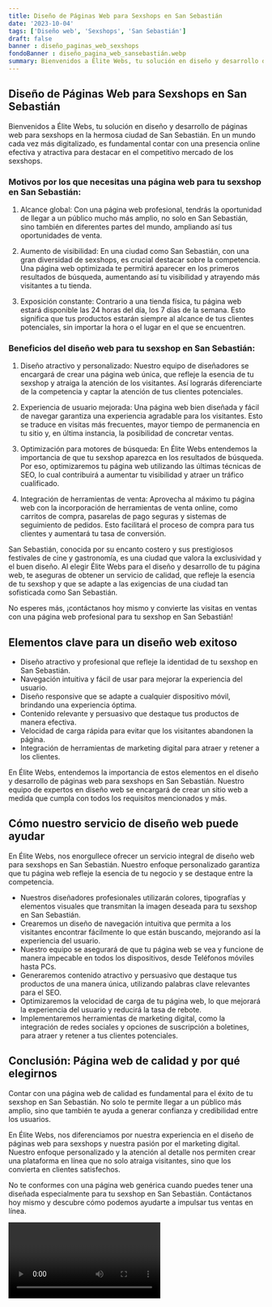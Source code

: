 ```yaml
---
title: Diseño de Páginas Web para Sexshops en San Sebastián
date: '2023-10-04'
tags: ['Diseño web', 'Sexshops', 'San Sebastián']
draft: false
banner : diseño_paginas_web_sexshops
fondoBanner : diseño_pagina_web_sansebastián.webp
summary: Bienvenidos a Élite Webs, tu solución en diseño y desarrollo de páginas web para sexshops en la hermosa ciudad de San Sebastián. En un mundo cada vez más digitalizado, es fundamental contar con una presencia online efectiva y atractiva para destacar en el competitivo mercado de los sexshops. 
---
```


## Diseño de Páginas Web para Sexshops en San Sebastián

Bienvenidos a Élite Webs, tu solución en diseño y desarrollo de páginas web para sexshops en la hermosa ciudad de San Sebastián. En un mundo cada vez más digitalizado, es fundamental contar con una presencia online efectiva y atractiva para destacar en el competitivo mercado de los sexshops. 

### Motivos por los que necesitas una página web para tu sexshop en San Sebastián:

1. Alcance global: Con una página web profesional, tendrás la oportunidad de llegar a un público mucho más amplio, no solo en San Sebastián, sino también en diferentes partes del mundo, ampliando así tus oportunidades de venta.

2. Aumento de visibilidad: En una ciudad como San Sebastián, con una gran diversidad de sexshops, es crucial destacar sobre la competencia. Una página web optimizada te permitirá aparecer en los primeros resultados de búsqueda, aumentando así tu visibilidad y atrayendo más visitantes a tu tienda.

3. Exposición constante: Contrario a una tienda física, tu página web estará disponible las 24 horas del día, los 7 días de la semana. Esto significa que tus productos estarán siempre al alcance de tus clientes potenciales, sin importar la hora o el lugar en el que se encuentren.

### Beneficios del diseño web para tu sexshop en San Sebastián:

1. Diseño atractivo y personalizado: Nuestro equipo de diseñadores se encargará de crear una página web única, que refleje la esencia de tu sexshop y atraiga la atención de los visitantes. Así lograrás diferenciarte de la competencia y captar la atención de tus clientes potenciales.

2. Experiencia de usuario mejorada: Una página web bien diseñada y fácil de navegar garantiza una experiencia agradable para los visitantes. Esto se traduce en visitas más frecuentes, mayor tiempo de permanencia en tu sitio y, en última instancia, la posibilidad de concretar ventas.

3. Optimización para motores de búsqueda: En Élite Webs entendemos la importancia de que tu sexshop aparezca en los resultados de búsqueda. Por eso, optimizaremos tu página web utilizando las últimas técnicas de SEO, lo cual contribuirá a aumentar tu visibilidad y atraer un tráfico cualificado.

4. Integración de herramientas de venta: Aprovecha al máximo tu página web con la incorporación de herramientas de venta online, como carritos de compra, pasarelas de pago seguras y sistemas de seguimiento de pedidos. Esto facilitará el proceso de compra para tus clientes y aumentará tu tasa de conversión.

San Sebastián, conocida por su encanto costero y sus prestigiosos festivales de cine y gastronomía, es una ciudad que valora la exclusividad y el buen diseño. Al elegir Élite Webs para el diseño y desarrollo de tu página web, te aseguras de obtener un servicio de calidad, que refleje la esencia de tu sexshop y que se adapte a las exigencias de una ciudad tan sofisticada como San Sebastián.

No esperes más, ¡contáctanos hoy mismo y convierte las visitas en ventas con una página web profesional para tu sexshop en San Sebastián!

<GifSeo />

<Cta />

## Elementos clave para un diseño web exitoso

- Diseño atractivo y profesional que refleje la identidad de tu sexshop en San Sebastián.
- Navegación intuitiva y fácil de usar para mejorar la experiencia del usuario.
- Diseño responsive que se adapte a cualquier dispositivo móvil, brindando una experiencia óptima.
- Contenido relevante y persuasivo que destaque tus productos de manera efectiva.
- Velocidad de carga rápida para evitar que los visitantes abandonen la página.
- Integración de herramientas de marketing digital para atraer y retener a los clientes.

En Élite Webs, entendemos la importancia de estos elementos en el diseño y desarrollo de páginas web para sexshops en San Sebastián. Nuestro equipo de expertos en diseño web se encargará de crear un sitio web a medida que cumpla con todos los requisitos mencionados y más.

## Cómo nuestro servicio de diseño web puede ayudar

En Élite Webs, nos enorgullece ofrecer un servicio integral de diseño web para sexshops en San Sebastián. Nuestro enfoque personalizado garantiza que tu página web refleje la esencia de tu negocio y se destaque entre la competencia.

- Nuestros diseñadores profesionales utilizarán colores, tipografías y elementos visuales que transmitan la imagen deseada para tu sexshop en San Sebastián.
- Crearemos un diseño de navegación intuitiva que permita a los visitantes encontrar fácilmente lo que están buscando, mejorando así la experiencia del usuario.
- Nuestro equipo se asegurará de que tu página web se vea y funcione de manera impecable en todos los dispositivos, desde Teléfonos móviles hasta PCs.
- Generaremos contenido atractivo y persuasivo que destaque tus productos de una manera única, utilizando palabras clave relevantes para el SEO.
- Optimizaremos la velocidad de carga de tu página web, lo que mejorará la experiencia del usuario y reducirá la tasa de rebote.
- Implementaremos herramientas de marketing digital, como la integración de redes sociales y opciones de suscripción a boletines, para atraer y retener a tus clientes potenciales.

## Conclusión: Página web de calidad y por qué elegirnos

Contar con una página web de calidad es fundamental para el éxito de tu sexshop en San Sebastián. No solo te permite llegar a un público más amplio, sino que también te ayuda a generar confianza y credibilidad entre los usuarios.

En Élite Webs, nos diferenciamos por nuestra experiencia en el diseño de páginas web para sexshops y nuestra pasión por el marketing digital. Nuestro enfoque personalizado y la atención al detalle nos permiten crear una plataforma en línea que no solo atraiga visitantes, sino que los convierta en clientes satisfechos.

No te conformes con una página web genérica cuando puedes tener una diseñada especialmente para tu sexshop en San Sebastián. Contáctanos hoy mismo y descubre cómo podemos ayudarte a impulsar tus ventas en línea.

<Video />

<CtaBot job='Sexshops' city='San Sebastián'/>

<Gmaps query='San Sebastián+españa+maps' />
